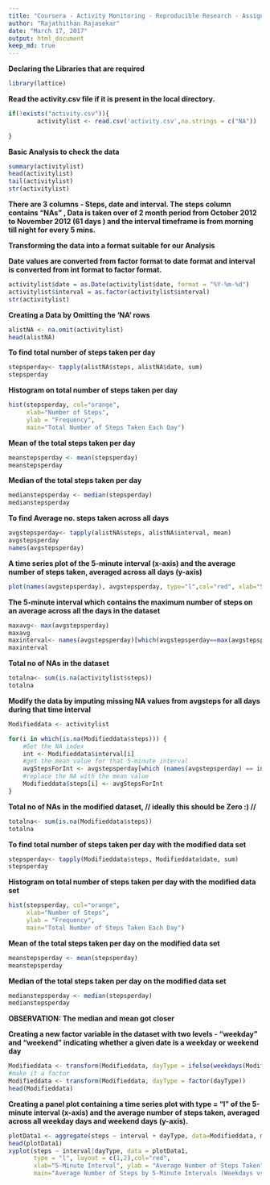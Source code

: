 ---
title: "Coursera - Activity Monitoring - Reproducible Research - Assignment -1"
author: "Rajathithan Rajasekar"
date: "March 17, 2017"
output: html_document
keep_md: true
---

**Declaring the Libraries that are required**

```{r}
library(lattice)
```

**Read the activity.csv file if it is present in the local directory.**

```{r}
if(!exists("activity.csv")){
        activitylist <- read.csv('activity.csv',na.strings = c("NA"))
        
}
```

**Basic Analysis to check the data**

```{r}
summary(activitylist)
head(activitylist)
tail(activitylist)
str(activitylist)
```

**There are 3 columns - Steps, date and interval. The steps column contains "NAs" , Data is taken over of 2 month period from October 2012 to November 2012 (61 days ) and the interval timeframe is from morning till night for every 5 mins.** 

**Transforming the data into a format suitable for our Analysis**

**Date values are converted from factor format to date format and interval is converted from int format to factor format.** 

```{r}
activitylist$date = as.Date(activitylist$date, format = "%Y-%m-%d")
activitylist$interval = as.factor(activitylist$interval)
str(activitylist)
```

**Creating a Data by Omitting the 'NA' rows**

```{r}
alistNA <- na.omit(activitylist)
head(alistNA)
```


**To find total number of steps taken per day **
```{r}
stepsperday<- tapply(alistNA$steps, alistNA$date, sum)
stepsperday
```

**Histogram on total number of steps taken per day**

```{r}
hist(stepsperday, col="orange",
     xlab="Number of Steps",
     ylab = "Frequency",
     main="Total Number of Steps Taken Each Day")
```


**Mean of the total steps taken per day**
```{r}
meanstepsperday <- mean(stepsperday)
meanstepsperday
```

**Median of the total steps taken per day**
```{r}
medianstepsperday <- median(stepsperday)
medianstepsperday
```


**To find Average no. steps taken across all days **
```{r}
avgstepsperday<- tapply(alistNA$steps, alistNA$interval, mean)
avgstepsperday
names(avgstepsperday)
```

**A time series plot of the 5-minute interval (x-axis) and the average number of steps taken, averaged across all days (y-axis)**

```{r}
plot(names(avgstepsperday), avgstepsperday, type="l",col="red", xlab="5-min interval", ylab="Average no. of steps across all days",main="Time Series Plot")
```

**The 5-minute interval which contains the maximum number of steps  on an average across all the days in the dataset**

```{r}
maxavg<- max(avgstepsperday)
maxavg
maxinterval<- names(avgstepsperday)[which(avgstepsperday==max(avgstepsperday))]
maxinterval
```

**Total no of NAs in the dataset **
```{r}
totalna<- sum(is.na(activitylist$steps))
totalna
```

**Modify the data by imputing missing NA values from avgsteps for all days during that time interval**

```{r}
Modifieddata <- activitylist

for(i in which(is.na(Modifieddata$steps))) {
    #Get the NA index 
    int <- Modifieddata$interval[i]
    #get the mean value for that 5-minute interval
    avgStepsForInt <- avgstepsperday[which (names(avgstepsperday) == int )]
    #replace the NA with the mean value
    Modifieddata$steps[i] <- avgStepsForInt
}
```

**Total no of NAs in the modified dataset, // ideally this should be Zero :) //**
```{r}
totalna<- sum(is.na(Modifieddata$steps))
totalna
```

**To find total number of steps taken per day with the modified data set**
```{r}
stepsperday<- tapply(Modifieddata$steps, Modifieddata$date, sum)
stepsperday
```

**Histogram on total number of steps taken per day with the modified data set**

```{r}
hist(stepsperday, col="orange",
     xlab="Number of Steps",
     ylab = "Frequency",
     main="Total Number of Steps Taken Each Day")
```

**Mean of the total steps taken per day on the modified data set**
```{r}
meanstepsperday <- mean(stepsperday)
meanstepsperday
```

**Median of the total steps taken per day on the modified data set**
```{r}
medianstepsperday <- median(stepsperday)
medianstepsperday
```

**OBSERVATION: The median and mean got closer**

**Creating a new factor variable in the dataset with two levels - "weekday" and "weekend" indicating whether a given date is a weekday or weekend day**

```{r}
Modifieddata <- transform(Modifieddata, dayType = ifelse(weekdays(Modifieddata$date) %in% c("Saturday", "Sunday"), "weekend", "weekday"))
#make it a factor
Modifieddata <- transform(Modifieddata, dayType = factor(dayType))
head(Modifieddata)
```

**Creating a panel plot containing a time series plot with type = "l" of the 5-minute interval (x-axis) and the average number of steps taken, averaged across all weekday days and weekend days (y-axis).**

```{r}
plotData1 <- aggregate(steps ~ interval + dayType, data=Modifieddata, mean)
head(plotData1)
xyplot(steps ~ interval|dayType, data = plotData1,
       type = "l", layout = c(1,2),col="red",
       xlab="5-Minute Interval", ylab = "Average Number of Steps Taken",
       main="Average Number of Steps by 5-Minute Intervals (Weekdays vs. Weekends)")
```

